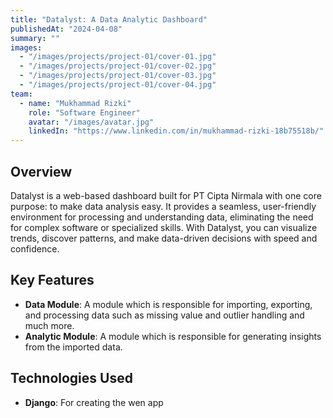 ```yaml
---
title: "Datalyst: A Data Analytic Dashboard"
publishedAt: "2024-04-08"
summary: ""
images:
  - "/images/projects/project-01/cover-01.jpg"
  - "/images/projects/project-01/cover-02.jpg"
  - "/images/projects/project-01/cover-03.jpg"
  - "/images/projects/project-01/cover-04.jpg"
team:
  - name: "Mukhammad Rizki"
    role: "Software Engineer"
    avatar: "/images/avatar.jpg"
    linkedIn: "https://www.linkedin.com/in/mukhammad-rizki-18b75518b/"
---
```


## Overview

Datalyst is a web-based dashboard built for PT Cipta Nirmala with one core purpose: to make data analysis easy. It provides a seamless, user-friendly environment for processing and understanding data, eliminating the need for complex software or specialized skills. With Datalyst, you can visualize trends, discover patterns, and make data-driven decisions with speed and confidence.

## Key Features

- **Data Module**: A module which is responsible for importing, exporting, and processing data such as missing value and outlier handling and much more.
- **Analytic Module**: A module which is responsible for generating insights from the imported data.

## Technologies Used

- **Django**: For creating the wen app
